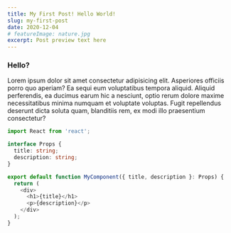 ```yaml
---
title: My First Post! Hello World!
slug: my-first-post
date: 2020-12-04
# featureImage: nature.jpg
excerpt: Post preview text here
---
```


### Hello?

Lorem ipsum dolor sit amet consectetur adipisicing elit. Asperiores officiis porro quo aperiam? Ea sequi eum voluptatibus tempora aliquid. Aliquid perferendis, ea ducimus earum hic a nesciunt, optio rerum dolore maxime necessitatibus minima numquam et voluptate voluptas. Fugit repellendus deserunt dicta soluta quam, blanditiis rem, ex modi illo praesentium consectetur?

```ts
import React from 'react';

interface Props {
  title: string;
  description: string;
}

export default function MyComponent({ title, description }: Props) {
  return (
    <div>
      <h1>{title}</h1>
      <p>{description}</p>
    </div>
  );
}
```
